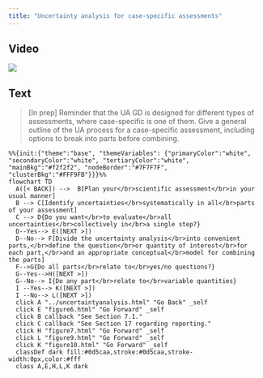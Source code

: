 ```yaml
---
title: "Uncertainty analysis for case-specific assessments"
---
```


:::: {.panel-tabset}

## Video

![](https://upload.wikimedia.org/wikipedia/commons/0/09/YouTube_full-color_icon_%282017%29.svg)

## Text

> [In prep] Reminder that the UA GD is designed for different types of assessments, where case-specific is one of them. Give a general outline of the UA process for a case-specific assessment, including options to break into parts before combining. 

::::

:::{.column-page-inset}
```mermaid
%%{init:{"theme":"base", "themeVariables": {"primaryColor":"white", "secondaryColor":"white", "tertiaryColor":"white", "mainBkg":"#f2f2f2", "nodeBorder":"#7F7F7F", "clusterBkg":"#FFF9FB"}}}%%
flowchart TD
  A([< BACK]) -->  B[Plan your</br>scientific assessment</br>in your usual manner]
  B --> C[Identify uncertainties</br>systematically in all</br>parts of your assessment]
  C --> D{Do you want</br>to evaluate</br>all uncertainties</br>collectively in</br>a single step?}
  D--Yes--> E([NEXT >])
  D--No--> F[Divide the uncertainty analysis</br>into convenient parts,</br>define the question</br>or quantity of interest</br>for each part,</br>and an appropriate conceptual</br>model for combining the parts]
  F-->G{Do all parts</br>relate to</br>yes/no questions?}
  G--Yes-->H([NEXT >])
  G--No--> I{Do any part</br>relate to</br>variable quantities}
  I --Yes--> K([NEXT >])
  I --No--> L([NEXT >])
  click A "../uncertaintyanalysis.html" "Go Back" _self
  click E "figure6.html" "Go Forward" _self
  click B callback "See Section 7.1."
  click C callback "See Section 17 regarding reporting."
  click H "figure7.html" "Go Forward" _self
  click L "figure9.html" "Go Forward" _self
  click K "figure10.html" "Go Forward" _self
  classDef dark fill:#0d5caa,stroke:#0d5caa,stroke-width:0px,color:#fff
  class A,E,H,L,K dark
```
:::